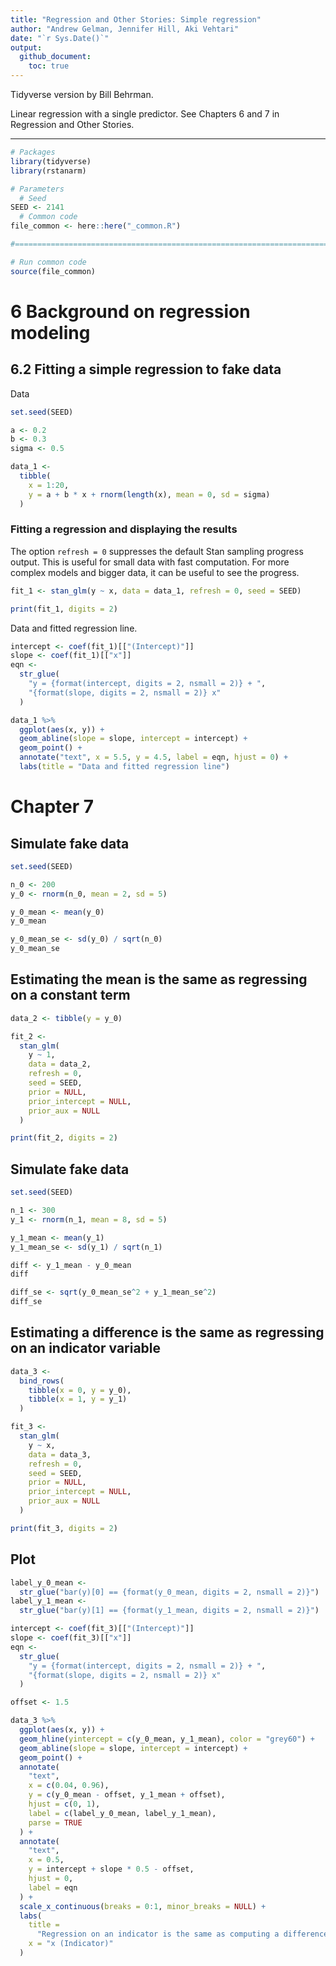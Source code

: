 ```yaml
---
title: "Regression and Other Stories: Simple regression"
author: "Andrew Gelman, Jennifer Hill, Aki Vehtari"
date: "`r Sys.Date()`"
output:
  github_document:
    toc: true
---
```

Tidyverse version by Bill Behrman.

Linear regression with a single predictor. See Chapters 6 and 7 in
Regression and Other Stories.

-------------

```r
# Packages
library(tidyverse)
library(rstanarm)

# Parameters
  # Seed
SEED <- 2141
  # Common code
file_common <- here::here("_common.R")

#===============================================================================

# Run common code
source(file_common)
```

# 6 Background on regression modeling

## 6.2 Fitting a simple regression to fake data

Data

```r
set.seed(SEED)

a <- 0.2
b <- 0.3
sigma <- 0.5

data_1 <- 
  tibble(
    x = 1:20,
    y = a + b * x + rnorm(length(x), mean = 0, sd = sigma)
  )
```

### Fitting a regression and displaying the results

The option `refresh = 0` suppresses the default Stan sampling progress output. This is useful for small data with fast computation. For more complex models and bigger data, it can be useful to see the progress.

```r
fit_1 <- stan_glm(y ~ x, data = data_1, refresh = 0, seed = SEED)

print(fit_1, digits = 2)
```

Data and fitted regression line.

```r
intercept <- coef(fit_1)[["(Intercept)"]]
slope <- coef(fit_1)[["x"]]
eqn <- 
  str_glue(
    "y = {format(intercept, digits = 2, nsmall = 2)} + ",
    "{format(slope, digits = 2, nsmall = 2)} x"
  )

data_1 %>% 
  ggplot(aes(x, y)) +
  geom_abline(slope = slope, intercept = intercept) +
  geom_point() +
  annotate("text", x = 5.5, y = 4.5, label = eqn, hjust = 0) +
  labs(title = "Data and fitted regression line")
```

# Chapter 7

## Simulate fake data

```r
set.seed(SEED)

n_0 <- 200
y_0 <- rnorm(n_0, mean = 2, sd = 5)
```

```r
y_0_mean <- mean(y_0)
y_0_mean

y_0_mean_se <- sd(y_0) / sqrt(n_0)
y_0_mean_se
```

## Estimating the mean is the same as regressing on a constant term

```r
data_2 <- tibble(y = y_0)

fit_2 <- 
  stan_glm(
    y ~ 1,
    data = data_2,
    refresh = 0,
    seed = SEED,
    prior = NULL,
    prior_intercept = NULL,
    prior_aux = NULL
  )

print(fit_2, digits = 2)
```

## Simulate fake data

```r
set.seed(SEED)

n_1 <- 300
y_1 <- rnorm(n_1, mean = 8, sd = 5)
```

```r
y_1_mean <- mean(y_1)
y_1_mean_se <- sd(y_1) / sqrt(n_1)

diff <- y_1_mean - y_0_mean
diff

diff_se <- sqrt(y_0_mean_se^2 + y_1_mean_se^2)
diff_se
```

## Estimating a difference is the same as regressing on an indicator variable

```r
data_3 <- 
  bind_rows(
    tibble(x = 0, y = y_0),
    tibble(x = 1, y = y_1)
  )

fit_3 <- 
  stan_glm(
    y ~ x,
    data = data_3,
    refresh = 0,
    seed = SEED,
    prior = NULL,
    prior_intercept = NULL,
    prior_aux = NULL
  )

print(fit_3, digits = 2)
```

## Plot

```r
label_y_0_mean <- 
  str_glue("bar(y)[0] == {format(y_0_mean, digits = 2, nsmall = 2)}")
label_y_1_mean <- 
  str_glue("bar(y)[1] == {format(y_1_mean, digits = 2, nsmall = 2)}")

intercept <- coef(fit_3)[["(Intercept)"]]
slope <- coef(fit_3)[["x"]]
eqn <- 
  str_glue(
    "y = {format(intercept, digits = 2, nsmall = 2)} + ",
    "{format(slope, digits = 2, nsmall = 2)} x"
  )

offset <- 1.5

data_3 %>% 
  ggplot(aes(x, y)) +
  geom_hline(yintercept = c(y_0_mean, y_1_mean), color = "grey60") +
  geom_abline(slope = slope, intercept = intercept) +
  geom_point() +
  annotate(
    "text",
    x = c(0.04, 0.96),
    y = c(y_0_mean - offset, y_1_mean + offset),
    hjust = c(0, 1),
    label = c(label_y_0_mean, label_y_1_mean),
    parse = TRUE
  ) +
  annotate(
    "text",
    x = 0.5,
    y = intercept + slope * 0.5 - offset,
    hjust = 0,
    label = eqn
  ) +
  scale_x_continuous(breaks = 0:1, minor_breaks = NULL) +
  labs(
    title =
      "Regression on an indicator is the same as computing a difference in means",
    x = "x (Indicator)"
  )
```

